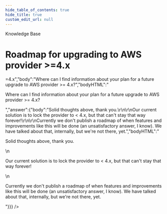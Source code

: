 ```yaml
---
hide_table_of_contents: true
hide_title: true
custom_edit_url: null
---
```



<CenterLayout>
<span class="title">Knowledge Base</span>
<h1>Roadmap for upgrading to AWS provider &gt;=4.x</h1>
<GitHub json={{"id":"D_kwDOF8slf84APB5x","number":299,"author":{"login":"pete0emerson"},"title":"Roadmap for upgrading to AWS provider >=4.x","body":"Where can I find information about your plan for a future upgrade to AWS provider >= 4.x?","bodyHTML":"<p dir=\"auto\">Where can I find information about your plan for a future upgrade to AWS provider &gt;= 4.x?</p>","answer":{"body":"Solid thoughts above, thank you.\r\n\r\nOur current solution is to lock the provider to < 4.x, but that can't stay that way forever!\r\n\r\nCurrently we don't publish a roadmap of when features and improvements like this will be done (an unsatisfactory answer, I know). We have talked about that, internally, but we're not there, yet.","bodyHTML":"<p dir=\"auto\">Solid thoughts above, thank you.</p>\n<p dir=\"auto\">Our current solution is to lock the provider to &lt; 4.x, but that can't stay that way forever!</p>\n<p dir=\"auto\">Currently we don't publish a roadmap of when features and improvements like this will be done (an unsatisfactory answer, I know). We have talked about that, internally, but we're not there, yet.</p>"}}} />

</CenterLayout>
  

<!-- ##DOCS-SOURCER-START
{
  "sourcePlugin": "github-discussions",
  "hash": "bc3df211988d4b6762506bd48f517fa0"
}
##DOCS-SOURCER-END -->
